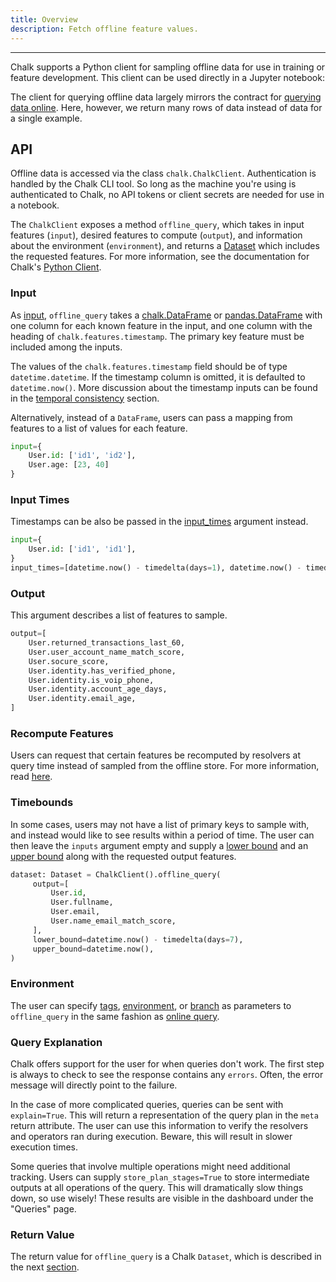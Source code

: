 ```yaml
---
title: Overview
description: Fetch offline feature values.
---
```



---

Chalk supports a Python client for sampling offline data for use in training or feature development.
This client can be used directly in a Jupyter notebook:

<JupyterNotebook />

The client for querying offline data largely mirrors the
contract for [querying data online](/docs/query-basics).
Here, however, we return many rows of data instead of data
for a single example.

## API

Offline data is accessed via the class
`chalk.ChalkClient`.
Authentication is handled by the Chalk CLI tool.
So long as the machine you're using is authenticated
to Chalk, no API tokens or client secrets are needed
for use in a notebook.

The `ChalkClient` exposes a method
`offline_query`,
which takes in
input features (`input`),
desired features to compute (`output`), and
information about the environment (`environment`),
and returns a [Dataset](/docs/datasets)
which includes the requested features.
For more information, see the documentation for Chalk's [Python Client](/api-docs#ChalkClient.offline_query).

### Input

As [input](/api-docs#ChalkClient.offline_query.input), `offline_query` takes a
[chalk.DataFrame](/docs/dataframe)
or
[pandas.DataFrame](https://pandas.pydata.org/docs/reference/api/pandas.DataFrame.html)
with one column for each known feature in the input, and one column
with the heading of `chalk.features.timestamp`.
The primary key feature must be included among the inputs.

The values of the `chalk.features.timestamp` field should be of type
`datetime.datetime`. If the timestamp column is omitted, it is defaulted to `datetime.now()`.
More discussion about the timestamp inputs
can be found in the [temporal consistency](/docs/temporal-consistency) section.

Alternatively, instead of a `DataFrame`, users can pass a mapping from features to a list of values for each feature.

```py
input={
    User.id: ['id1', 'id2'],
    User.age: [23, 40]
}
```

### Input Times

Timestamps can be also be passed in the [input_times](/api-docs#ChalkClient.offline_query.input_times) argument instead.

```py
input={
    User.id: ['id1', 'id1'],
}
input_times=[datetime.now() - timedelta(days=1), datetime.now() - timedelta(days=2)]
```

### Output

This argument describes a list of features to sample.

```py
output=[
    User.returned_transactions_last_60,
    User.user_account_name_match_score,
    User.socure_score,
    User.identity.has_verified_phone,
    User.identity.is_voip_phone,
    User.identity.account_age_days,
    User.identity.email_age,
]
```

### Recompute Features

Users can request that certain features be recomputed by resolvers
at query time instead of sampled from the offline store.
For more information, read [here](/api-docs#ChalkClient.offline_query.recompute_features).

### Timebounds

In some cases, users may not have a list of primary keys to sample with,
and instead would like to see results within a period of time.
The user can then leave the `inputs` argument empty and supply a
[lower bound](/api-docs#ChalkClient.offline_query.lower_bound) and an
[upper bound](/api-docs#ChalkClient.offline_query.upper_bound) along with the requested output features.

```py
dataset: Dataset = ChalkClient().offline_query(
     output=[
         User.id,
         User.fullname,
         User.email,
         User.name_email_match_score,
     ],
     lower_bound=datetime.now() - timedelta(days=7),
     upper_bound=datetime.now(),
)
```

### Environment

The user can specify
[tags](/docs/resolver-tags),
[environment](/docs/resolver-environments),
or [branch](/docs/branches)
as parameters to `offline_query` in the same fashion
as [online query](/docs/query-basics).

### Query Explanation

Chalk offers support for the user for when queries don't work.
The first step is always to check to see the response contains any `errors`.
Often, the error message will directly point to the failure.

In the case of more complicated queries, queries can be sent with `explain=True`.
This will return a representation of the query plan in the `meta` return attribute.
The user can use this information to verify the resolvers and operators ran during execution.
Beware, this will result in slower execution times.

Some queries that involve multiple operations might need additional tracking.
Users can supply `store_plan_stages=True` to store intermediate outputs at all operations of the query.
This will dramatically slow things down, so use wisely!
These results are visible in the dashboard under the "Queries" page.

### Return Value

The return value for `offline_query` is a Chalk `Dataset`,
which is described in the next [section](/docs/datasets).
